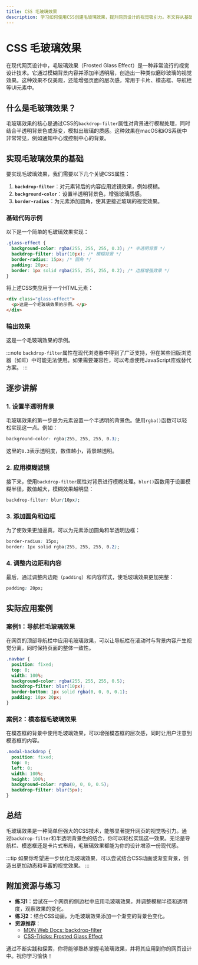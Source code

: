 ```yaml
---
title: CSS 毛玻璃效果
description: 学习如何使用CSS创建毛玻璃效果，提升网页设计的视觉吸引力。本文将从基础概念讲起，逐步引导你实现这一效果，并提供实际应用案例。
---
```


# CSS 毛玻璃效果

在现代网页设计中，毛玻璃效果（Frosted Glass Effect）是一种非常流行的视觉设计技术。它通过模糊背景内容并添加半透明层，创造出一种类似磨砂玻璃的视觉效果。这种效果不仅美观，还能增强页面的层次感，常用于卡片、模态框、导航栏等UI元素中。

## 什么是毛玻璃效果？

毛玻璃效果的核心是通过CSS的`backdrop-filter`属性对背景进行模糊处理，同时结合半透明背景色或渐变，模拟出玻璃的质感。这种效果在macOS和iOS系统中非常常见，例如通知中心或控制中心的背景。

## 实现毛玻璃效果的基础

要实现毛玻璃效果，我们需要以下几个关键CSS属性：

1. **`backdrop-filter`**：对元素背后的内容应用滤镜效果，例如模糊。
2. **`background-color`**：设置半透明背景色，增强玻璃质感。
3. **`border-radius`**：为元素添加圆角，使其更接近玻璃的视觉效果。

### 基础代码示例

以下是一个简单的毛玻璃效果实现：

```css
.glass-effect {
  background-color: rgba(255, 255, 255, 0.3); /* 半透明背景 */
  backdrop-filter: blur(10px); /* 模糊背景 */
  border-radius: 15px; /* 圆角 */
  padding: 20px;
  border: 1px solid rgba(255, 255, 255, 0.2); /* 边框增强效果 */
}
```

将上述CSS类应用于一个HTML元素：

```html
<div class="glass-effect">
  <p>这是一个毛玻璃效果的示例。</p>
</div>
```

### 输出效果

<div style={{ backgroundColor: 'rgba(255, 255, 255, 0.3)', backdropFilter: 'blur(10px)', borderRadius: '15px', padding: '20px', border: '1px solid rgba(255, 255, 255, 0.2)' }}>
  <p>这是一个毛玻璃效果的示例。</p>
</div>

:::note
`backdrop-filter`属性在现代浏览器中得到了广泛支持，但在某些旧版浏览器（如IE）中可能无法使用。如果需要兼容性，可以考虑使用JavaScript库或替代方案。
:::

## 逐步讲解

### 1. 设置半透明背景

毛玻璃效果的第一步是为元素设置一个半透明的背景色。使用`rgba()`函数可以轻松实现这一点。例如：

```css
background-color: rgba(255, 255, 255, 0.3);
```

这里的`0.3`表示透明度，数值越小，背景越透明。

### 2. 应用模糊滤镜

接下来，使用`backdrop-filter`属性对背景进行模糊处理。`blur()`函数用于设置模糊半径，数值越大，模糊效果越明显：

```css
backdrop-filter: blur(10px);
```

### 3. 添加圆角和边框

为了使效果更加逼真，可以为元素添加圆角和半透明边框：

```css
border-radius: 15px;
border: 1px solid rgba(255, 255, 255, 0.2);
```

### 4. 调整内边距和内容

最后，通过调整内边距（`padding`）和内容样式，使毛玻璃效果更加完整：

```css
padding: 20px;
```

## 实际应用案例

### 案例1：导航栏毛玻璃效果

在网页的顶部导航栏中应用毛玻璃效果，可以让导航栏在滚动时与背景内容产生视觉分离，同时保持页面的整体一致性。

```css
.navbar {
  position: fixed;
  top: 0;
  width: 100%;
  background-color: rgba(255, 255, 255, 0.5);
  backdrop-filter: blur(10px);
  border-bottom: 1px solid rgba(0, 0, 0, 0.1);
  padding: 10px 20px;
}
```

### 案例2：模态框毛玻璃效果

在模态框的背景中使用毛玻璃效果，可以增强模态框的层次感，同时让用户注意到模态框的内容。

```css
.modal-backdrop {
  position: fixed;
  top: 0;
  left: 0;
  width: 100%;
  height: 100%;
  background-color: rgba(0, 0, 0, 0.5);
  backdrop-filter: blur(5px);
}
```

## 总结

毛玻璃效果是一种简单但强大的CSS技术，能够显著提升网页的视觉吸引力。通过`backdrop-filter`和半透明背景色的结合，你可以轻松实现这一效果。无论是导航栏、模态框还是卡片式布局，毛玻璃效果都能为你的设计增添一份现代感。

:::tip
如果你希望进一步优化毛玻璃效果，可以尝试结合CSS动画或渐变背景，创造出更加动态和丰富的视觉效果。
:::

## 附加资源与练习

- **练习1**：尝试在一个网页的侧边栏中应用毛玻璃效果，并调整模糊半径和透明度，观察效果的变化。
- **练习2**：结合CSS动画，为毛玻璃效果添加一个渐变的背景色变化。
- **资源推荐**：
  - [MDN Web Docs: backdrop-filter](https://developer.mozilla.org/en-US/docs/Web/CSS/backdrop-filter)
  - [CSS-Tricks: Frosted Glass Effect](https://css-tricks.com/frosted-glass-effect-in-css/)

通过不断实践和探索，你将能够熟练掌握毛玻璃效果，并将其应用到你的网页设计中。祝你学习愉快！